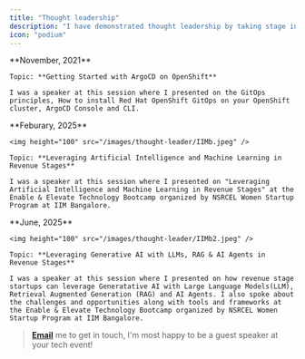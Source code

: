 ```yaml
---
title: "Thought leadership"
description: "I have demonstrated thought leadership by taking stage into various community forums as a speaker and presenter."
icon: "podium"
---
```


<CardGroup cols={1}>
  <Card
    title="IBM Digital Developer Conference Hybrid Cloud 2021, Virtual"
    icon='calendar'
    href="https://github.com/manojjahgirdar/ddc-argocd-workshop"
  >
    **November, 2021**

    Topic: **Getting Started with ArgoCD on OpenShift**

    I was a speaker at this session where I presented on the GitOps principles, How to install Red Hat OpenShift GitOps on your OpenShift cluster, ArgoCD Console and CLI.
    
  </Card>
  <Card
    title="Indian Institute of Management (IIM), Bangalore"
    icon='calendar'
    href="https://www.linkedin.com/posts/nsrceliimb_elevateandinnovate-tech-bootcamp-ugcPost-7290694820178604032-gKmV/?utm_source=share&utm_medium=member_desktop&rcm=ACoAACKx7ykBN87wJHyy7blpANIiJkCfUmGTL9Q"
  >
    **Feburary, 2025**
    
    <img height="100" src="/images/thought-leader/IIMb.jpeg" />
    
    Topic: **Leveraging Artificial Intelligence and Machine Learning in Revenue Stages**

    I was a speaker at this session where I presented on "Leveraging Artificial Intelligence and Machine Learning in Revenue Stages" at the Enable & Elevate Technology Bootcamp organized by NSRCEL Women Startup Program at IIM Bangalore.
    
  </Card>
  <Card
    title="Indian Institute of Management (IIM), Bangalore"
    icon='calendar'
    href="https://www.linkedin.com/posts/nsrceliimb_elevateandinnovate-tech-bootcamp-ugcPost-7290694820178604032-gKmV/?utm_source=share&utm_medium=member_desktop&rcm=ACoAACKx7ykBN87wJHyy7blpANIiJkCfUmGTL9Q"
  >
    **June, 2025**
    
    <img height="100" src="/images/thought-leader/IIMb2.jpeg" />
    
    Topic: **Leveraging Generative AI with LLMs, RAG & AI Agents in Revenue Stages**

    I was a speaker at this session where I presented on how revenue stage startups can leverage Generatative AI with Large Language Models(LLM), Retrieval Augmented Generation (RAG) and AI Agents. I also spoke about the challenges and opportunities along with tools and frameworks at the Enable & Elevate Technology Bootcamp organized by NSRCEL Women Startup Program at IIM Bangalore.
    
  </Card>
</CardGroup>


> <Icon icon="message" iconType="solid" /> **[Email](mailto:manojjahgirdar@gmail.com)** me to get in touch, I'm most happy to be a guest speaker at your tech event!